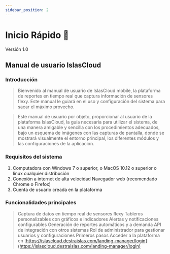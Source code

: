 ```yaml
---
sidebar_position: 2
---
```




# Inicio Rápido 🚀

<Highlight color="#999999">Versión 1.0</Highlight>

## Manual de usuario IslasCloud

### Introducción

> Bienvenido al manual de usuario de <span className="tituloIslasCloudnormal">Islas</span><span className="tituloIslasCloud">Cloud</span> mobile, la plataforma de reportes en tiempo real que captura información de sensores flexy. Este manual le guiará en el uso y configuración del sistema para sacar el máximo provecho.

> Este manual de usuario por objeto, proporcionar al usuario de la plataforma <span className="tituloIslasCloudnormal">Islas</span><span className="tituloIslasCloud">Cloud</span>, la guía necesaria para utilizar el sistema, de una manera amigable y sencilla con los procedimientos adecuados, bajo un esquema de imágenes con las capturas de pantalla, donde se mostrará visualmente el entorno principal, los diferentes módulos y las configuraciones de la aplicación.

### Requisitos del sistema
1. Computadora con Windows 7 o superior, o MacOS 10.12 o superior o linux cualquier distribución
2. Conexión a internet de alta velocidad
Navegador web (recomendado Chrome o Firefox)
3. Cuenta de usuario creada en la plataforma

### Funcionalidades principales
> Captura de datos en tiempo real de sensores flexy
Tableros personalizables con gráficos e indicadores
Alertas y notificaciones configurables
Generación de reportes automáticos y a demanda
API de integración con otros sistemas
Rol de administrador para gestionar usuarios y configuraciones
Primeros pasos
Acceder a la plataforma en [https://islascloud.destraislas.com/landing-manager/login](https://islascloud.destraislas.com/landing-manager/login) 

